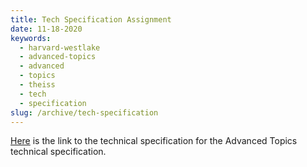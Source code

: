 ```yaml
---
title: Tech Specification Assignment
date: 11-18-2020
keywords:
  - harvard-westlake
  - advanced-topics
  - advanced
  - topics
  - theiss
  - tech
  - specification
slug: /archive/tech-specification
---
```


[Here](https://docs.google.com/document/d/1LxoW5jA9LnEaDZCspN8Utxvz_SpZ66aoYiRio_2a9UM/edit?usp=sharing) is the link to the technical specification for the Advanced Topics technical specification.
